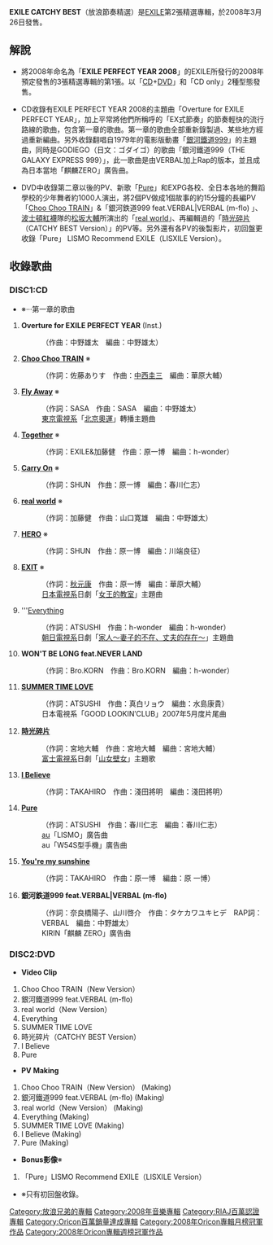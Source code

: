 {{Infobox Album |
| Name           = EXILE CATCHY BEST
| Type           = [[精選輯|精選輯]]
| Artist         = [[EXILE|EXILE]]
| Cover          = CATCHY_BEST.JPG
| Released       = 2008年3月26日
| Recorded       = 
| Genre          = [[J-POP|J-POP]]
| Length         = 72分41秒
| Label          = rhythm zone
| Producer       = [[EXILE|EXILE]]
| Chart position = 
*週間最高順位1位（2週連續、[[Oricon|Oricon]]）
*2008年4月度月間1位（Oricon）
*2008年度上半期順位3位（Oricon）
*2008年度年間順位4位（Oricon）
*登場回數97回（Oricon）
| Certification  = *百萬唱片（[[日本唱片協會|日本唱片協會]]）
| Reviews     = 
| Last album  = [[EXILE_LOVE|EXILE LOVE]]<br />（2007年）
| This album  = '''EXILE CATCHY BEST'''<br />（2008年）
| Next album  = [[EXILE_ENTERTAINMENT_BEST|EXILE ENTERTAINMENT BEST]]<br />（2008年）
}}
'''EXILE CATCHY BEST'''（放浪節奏精選）是[[EXILE|EXILE]]第2張精選專輯，於2008年3月26日發售。

== 解說 ==
*將2008年命名為「'''EXILE PERFECT YEAR 2008'''」的EXILE所發行的2008年預定發售的3張精選專輯的第1張。以「[[CD|CD]]+[[DVD|DVD]]」和「CD only」2種型態發售。

*CD收錄有EXILE PERFECT YEAR 2008的主題曲「Overture for EXILE PERFECT YEAR」，加上平常將他們所稱呼的「EX式節奏」的節奏輕快的流行路線的歌曲，包含第一章的歌曲。第一章的歌曲全部重新錄製過、某些地方經過重新編曲。另外收錄翻唱自1979年的電影版動畫「[[銀河鐵道999|銀河鐵道999]]」的主題曲，同時是GODIEGO（日文：ゴダイゴ）的歌曲「銀河鐵道999（THE GALAXY EXPRESS 999）」，此一歌曲是由VERBAL加上Rap的版本，並且成為日本當地「麒麟ZERO」廣告曲。

*DVD中收錄第二章以後的PV、新歌「[[Pure/You're_my_sunshine|Pure]]」和EXPG各校、全日本各地的舞蹈學校的少年舞者約1000人演出，將2個PV做成1個故事的約15分鐘的長編PV「[[Choo_Choo_TRAIN_(EXILE)|Choo Choo TRAIN]]」&「銀河鉄道999 feat.VERBAL|VERBAL (m-flo) 」、[[波士頓紅襪|波士頓紅襪]]隊的[[松坂大輔|松坂大輔]]所演出的「[[real_world|real world]]」、再編輯過的「[[時光碎片〜/24克拉_-type_EX-|時光碎片]]（CATCHY BEST Version）」的PV等。另外還有各PV的後製影片，初回盤更收錄「Pure」 LISMO Recommend EXILE（LISXILE Version）。

== 收錄歌曲 ==
===DISC1:CD===
* ※···第一章的歌曲

# '''Overture for EXILE PERFECT YEAR''' (Inst.) 
#:（作曲：中野雄太　編曲：中野雄太）
# '''[[Choo_Choo_TRAIN_(EXILE)|Choo Choo TRAIN]]''' ※
#:（作詞：佐藤ありす　作曲：[[中西圭三|中西圭三]]　編曲：華原大輔）
# '''[[Fly_Away_(EXILE)|Fly Away]]''' ※
#:（作詞：SASA　作曲：SASA　編曲：中野雄太）
#:[[TXN|東京電視系]]「[[2008年夏季奧林匹克運動會|北京奧運]]」轉播主題曲
# '''[[Breezin'〜Together〜|Together]]''' ※
#:（作詞：EXILE&加藤健　作曲：原一博　編曲：h-wonder）
# '''[[Carry_On/命中注定|Carry On]]''' ※
#:（作詞：SHUN　作曲：原一博　編曲：春川仁志）
# '''[[real_world|real world]]''' ※
#:（作詞：加藤健　作曲：山口寛雄　編曲：中野雄太）
# '''[[HERO_(EXILEの曲)|HERO]]''' ※
#:（作詞：SHUN　作曲：原一博　編曲：川端良征）
# '''[[EXIT_(EXILE)|EXIT]]''' ※
#:（作詞：[[秋元康|秋元康]]　作曲：原一博　編曲：華原大輔）
#:[[All-nippon_News_Network|日本電視系]]日劇「[[女王的教室|女王的教室]]」主題曲
# '''[[Everything_(EXILE的單曲)|Everything]]
#:（作詞：ATSUSHI　作曲：h-wonder　編曲：h-wonder）
#:[[All-nippon_News_Network|朝日電視系]]日劇「[[家人〜妻子的不在、丈夫的存在〜|家人〜妻子的不在、丈夫的存在〜]]」主題曲
# '''WON'T BE LONG feat.NEVER LAND'''
#:（作詞：Bro.KORN　作曲：Bro.KORN　編曲：h-wonder）
# '''[[SUMMER_TIME_LOVE|SUMMER TIME LOVE]]'''
#:（作詞：ATSUSHI　作曲：真白リョウ　編曲：水島康貴）
#:日本電視系「GOOD LOOKIN′CLUB」2007年5月度片尾曲
# '''[[時光碎片/24克拉_-type_EX-|時光碎片]]'''
#:（作詞：宮地大輔　作曲：宮地大輔　編曲：宮地大輔）
#:[[FNN|富士電視系]]日劇「[[海咪咪_VS_飛機場_~_百貨雙姝|山女壁女]]」主題歌
# '''[[I_Believe_(EXILE)|I Believe]]'''
#:（作詞：TAKAHIRO　作曲：淺田將明　編曲：淺田將明）
# '''[[Pure/You're_my_sunshine|Pure]]'''
#:（作詞：ATSUSHI　作曲：春川仁志　編曲：春川仁志）
#:[[au_(行動電話)|au]]「LISMO」廣告曲 
#:au「W54S型手機」廣告曲
# '''[[Pure/You're_my_sunshine|You're my sunshine]]'''
#:（作詞：TAKAHIRO　作曲：原一博　編曲：原 一博）
# '''銀河鉄道999 feat.VERBAL|VERBAL (m-flo)'''
#:（作詞：奈良橋陽子、山川啓介　作曲：タケカワユキヒデ　RAP詞：VERBAL　編曲：中野雄太）
#:KIRIN「麒麟 ZERO」廣告曲

===DISC2:DVD===
*'''Video Clip'''
#Choo Choo TRAIN（New Version）
#銀河鐵道999 feat.VERBAL (m-flo)
#real world（New Version）
#Everything
#SUMMER TIME LOVE
#時光碎片（CATCHY BEST Version）
#I Believe
#Pure
*'''PV Making'''
#Choo Choo TRAIN（New Version） (Making)
#銀河鐵道999 feat.VERBAL (m-flo) (Making)
#real world（New Version） (Making)
#Everything (Making)
#SUMMER TIME LOVE (Making)
#I Believe (Making)
#Pure (Making)
*'''Bonus影像'''※
#「Pure」LISMO Recommend EXILE（LISXILE Version）
* ※只有初回盤收錄。

{{EXILE}}
{{Oricon專輯月榜冠軍 (2000年代後期)|2008年4月}}
{{Oricon專輯週榜冠軍 (2008年)|2008年4月7日—4月14日}}

{{DEFAULTSORT:EXILE CATCHY BEST}}
[[Category:放浪兄弟的專輯|Category:放浪兄弟的專輯]]
[[Category:2008年音樂專輯|Category:2008年音樂專輯]]
[[Category:RIAJ百萬認證專輯|Category:RIAJ百萬認證專輯]]
[[Category:Oricon百萬銷量達成專輯|Category:Oricon百萬銷量達成專輯]]
[[Category:2008年Oricon專輯月榜冠軍作品|Category:2008年Oricon專輯月榜冠軍作品]]
[[Category:2008年Oricon專輯週榜冠軍作品|Category:2008年Oricon專輯週榜冠軍作品]]